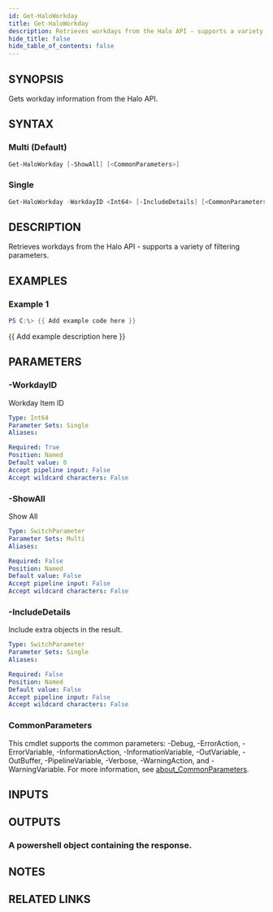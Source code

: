 ```yaml
---
id: Get-HaloWorkday
title: Get-HaloWorkday
description: Retrieves workdays from the Halo API - supports a variety of filtering parameters.
hide_title: false
hide_table_of_contents: false
---
```


## SYNOPSIS

Gets workday information from the Halo API.

## SYNTAX

### Multi (Default)

```powershell
Get-HaloWorkday [-ShowAll] [<CommonParameters>]
```

### Single

```powershell
Get-HaloWorkday -WorkdayID <Int64> [-IncludeDetails] [<CommonParameters>]
```

## DESCRIPTION

Retrieves workdays from the Halo API - supports a variety of filtering parameters.

## EXAMPLES

### Example 1

```powershell
PS C:\> {{ Add example code here }}
```

{{ Add example description here }}

## PARAMETERS

### -WorkdayID

Workday Item ID

```yaml
Type: Int64
Parameter Sets: Single
Aliases:

Required: True
Position: Named
Default value: 0
Accept pipeline input: False
Accept wildcard characters: False
```

### -ShowAll

Show All

```yaml
Type: SwitchParameter
Parameter Sets: Multi
Aliases:

Required: False
Position: Named
Default value: False
Accept pipeline input: False
Accept wildcard characters: False
```

### -IncludeDetails

Include extra objects in the result.

```yaml
Type: SwitchParameter
Parameter Sets: Single
Aliases:

Required: False
Position: Named
Default value: False
Accept pipeline input: False
Accept wildcard characters: False
```

### CommonParameters

This cmdlet supports the common parameters: -Debug, -ErrorAction, -ErrorVariable, -InformationAction, -InformationVariable, -OutVariable, -OutBuffer, -PipelineVariable, -Verbose, -WarningAction, and -WarningVariable. For more information, see [about_CommonParameters](http://go.microsoft.com/fwlink/?LinkID=113216).

## INPUTS

## OUTPUTS

### A powershell object containing the response.

## NOTES

## RELATED LINKS
